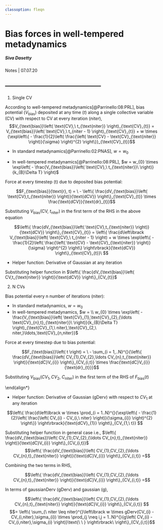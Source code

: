 ```yaml
---
classoption: fleqn
---
```


Bias forces in well-tempered metadynamics
=============================================

##### Siva Dasetty
Notes | 07.07.20

---------------------------------------------
-

1. Single CV

According to well-tempered metadynamics[@Parrinello:08:PRL], bias potential ($V_{\text{bias}}$) deposited at any time ($t$) along a single collective variable (CV) with respect to CV at every iteration ($niter$),
$$V_{\text{bias}}\left( \text{CV},\ t_{\text{niter}} \right)_{\text{CV}_{t}} = V_{\text{bias}}\left( \text{CV},\ t_{niter - 1} \right)_{\text{CV}_{t}} + w \times {\exp\left\{ - \frac{1}{2}\left( \frac{\left( \text{CV} - \text{CV}_{\text{niter}} \right)}{\sigma} \right)^{2} \right\}}_{\text{CV}_{t}}$$

-   In standard metadynamics[@Parrinello:02:PNAS], $w = w_{0}$

<!-- -   In well-tempered metadynamics[@Parrinello:08:PRL], $w = w_{0} \times \exp\left( - \frac{V_{\text{bias}}\left( CV,\ t_{\text{niter}}\  \right)}{k_{B}\Delta T} \right)_{CV_{\text{niter}}}$-->
-   In well-tempered metadynamics[@Parrinello:08:PRL], $w = w_{0} \times \exp\left( - \frac{V_{\text{bias}}\left( \text{CV},\ t_{\text{niter}}\  \right)}{k_{B}\Delta T} \right)$


Force at every timestep (t) due to deposited bias potential:

$$F_{\text{bias}}(\text{r}, t) = \  - \left\{ \frac{dV_{\text{bias}}\left( \text{CV},t_{\text{niter}} \right)}{\text{dCV}} \right\}_{\text{CV}_{t}} \times \frac{\text{dCV}}{\text{dr}_{t}}$$

Substituting $V_{\text{bias}}\left( \text{CV},\ t_{\text{niter}} \right)$ in the first term of the RHS in the above equation

$$\left\{ \frac{dV_{\text{bias}}\left( \text{CV},t_{\text{niter}} \right)}{\text{dCV}} \right\}_{\text{CV}_{t}} = \left\{ \frac{d\left\lbrack V_{\text{bias}}\left( \text{CV},\ t_{niter - 1} \right) + w \times \exp\left\{ - \frac{1}{2}\left( \frac{\left( \text{CV} - \text{CV}_{\text{niter}} \right)}{\sigma} \right)^{2} \right\} \right\rbrack}{\text{dCV}} \right\}_{\text{CV}_{t}}\ $$

- Helper function: Derivative of Gaussian at any iteration
\begin{align*}
\left\{ \frac{d\left\lbrack w \times exp\left\{ - \frac{1}{2}\left( \frac{\left( \text{CV} - \text{CV}_{\text{niter}} \right)}{\sigma} \right)^{2} \right\} \right\rbrack}{\text{dCV}} \right\}_{CV_{t}} \\ 
\quad = \left\{ - w \times \frac{\left( CV - CV_{\text{niter}} \right)}{\sigma^{2}}\exp\left\{ - \frac{1}{2}\left( \frac{\left( CV - CV_{\text{niter}} \right)}{\sigma} \right)^{2} \right\} \right\}_{CV_{t}}
\end{align*}

Substituting helper function in
$\left\{ \frac{dV_{\text{bias}}\left( CV,t_{\text{niter}} \right)}{\text{dCV}} \right\}_{CV_{t}}$

\begin{align*}
\left\{ \frac{dV_{\text{bias}}\left( CV,t_{\text{niter}} \right)}{\text{dCV}} \right\}_{CV_{t}} =
\end{align*}
\begin{align*}
\Biggl\{ \sum_{\ niter \leq niter - 1}^{}\left\lbrack - w \times \frac{\left( CV - CV_{\text{niter}} \right)}{\sigma^{2}}\exp\left\{ - \frac{1}{2}\left( \frac{\left( CV - CV_{\text{niter}} \right)}{\sigma} \right)^{2} \right\} \right\rbrack\ \\
- w \times \frac{\left( CV - CV_{\text{niter}} \right)}{\sigma^{2}}\exp\left\{ - \frac{1}{2}\left( \frac{\left( CV - CV_{\text{niter}} \right)}{\sigma} \right)^{2} \right\}\  \Biggr\}_{CV_{t}}
\end{align*}

2. N CVs

Bias potential every n number of iterations (niter):

\begin{align*}
V_{\text{bias}}\left( \text{CV}_{1},\text{CV}_{2},\ldots\text{CV}_{n},\ t_{\text{niter}} \right)_{\text{CV}_{1,t},\text{CV}_{2,t},\ldots,\text{CV}_{n,t}} \\
= V_{\text{bias}}\left( \text{CV}_{1},\text{CV}_{2},{\ldots \text{CV}_{n},t}_{niter - 1} \right)_{\text{CV}_{1,t},\text{CV}_{2,t},\ldots,\text{CV}_{n,t}} \\
+ w \times {\prod_{i = 1..N}^{}{\exp\left\{ - \frac{1}{2}\left( \frac{\left( \text{CV}_{i} - \text{CV}_{i,\ niter} \right)}{\sigma_{i}} \right)^{2} \right\}}}_{\text{CV}_{i,\ t}}
\end{align*}

- In standard metadynamics, $w = w_{0}$
- In well-tempered metadynamics, $w = \\ w_{0} \times \exp\left( - \frac{V_{\text{bias}}\left( \text{CV}_{1},\text{CV}_{2},{\ldots \text{CV}_{n},t}_{\text{niter}}\  \right)}{k_{B}\Delta T} \right)_{\text{CV}_{1,\ niter},\text{CV}_{2,\ niter,}\ldots,\text{CV}_{n,niter}}$

Force at every timestep due to bias potential:

$$F_{\text{bias}}\left( t \right) = \  - \sum_{i = 1,..N}^{}{\left\{ \frac{dV_{\text{bias}}\left( CV_{1},CV_{2},\ldots CV_{n},t_{\text{niter}} \right)}{\text{dC}V_{i}} \right\}_{CV_{i,t}} \times \frac{\text{dC}V_{i}}{\text{dr}_{t}}}$$

Substituting
$V_{\text{bias}}\left( CV_{1},CV_{2},\ C_{\text{niter}} \right)$ in the
first term of the RHS of $F_{\text{bias}}\left( t \right)$

\begin{align*}
\left\{ \frac{dV_{\text{bias}}\left( CV_{1},CV_{2},{\ldots CV_{n},t}_{\text{niter}} \right)}{\text{dC}V_{i}} \right\}_{CV_{i,t}} = 
\end{align*}
\begin{align*}
\Biggl\{ \frac{d\left\lbrack V_{\text{bias}}\left( CV_{1},CV_{2},\ {\ldots CV_{n},t}_{niter - 1} \right) + w \times \prod_{i = 1..N}^{}{\exp\left\{ - \frac{1}{2}\left( \frac{\left( CV_{i} - CV_{i,\ niter} \right)}{\sigma_{i}} \right)^{2} \right\}} \right\rbrack}{\text{dC}V_{i}} \Biggr\}_{CV_{i,t}}\ 
\end{align*}

- Helper function: Derivative of Gaussian (gDerv) with respect to $CV_{1}$ at any iteration 

$$\left\{ \frac{d\left\lbrack w \times \prod_{i = 1..N}^{}{\exp\left\{ - \frac{1}{2}\left( \frac{\left( CV_{i} - CV_{i,\ niter} \right)}{\sigma_{i}} \right)^{2} \right\}} \right\rbrack}{\text{dCV}_{1}} \right\}_{CV_{1,\ t}} $$
\begin{align*}
= \Biggl\{ - w \times \frac{\left( CV_{1} - CV_{1,niter} \right)}{\sigma_{1}^{2}}\exp\left\{ - \frac{1}{2}\left( \frac{\left( CV_{1} - CV_{1,\ niter} \right)}{\sigma_{1}} \right)^{2} \right\} \\
\times \prod_{i = 2..N}^{}{\exp\left\{ - \frac{1}{2}\left( \frac{\left( CV_{i} - CV_{i,\ niter} \right)}{\sigma_{i}} \right)^{2} \right\}} \Biggr\}_{CV_{1.t}}
\end{align*}


Substituting helper function in general case i.e., $\left\{ \frac{dV_{\text{bias}}\left( CV_{1},CV_{2},{\ldots CV_{n},t}_{\text{niter}} \right)}{\text{dC}V_{i}} \right\}_{CV_{i,t}}$
$$\left\{ \frac{dV_{\text{bias}}\left( CV_{1},CV_{2},{\ldots CV_{n},t}_{\text{niter}} \right)}{\text{dC}V_{i}} \right\}_{CV_{i,t}} =$$
\begin{align*}
\Biggl\{ \sum_{\ niter \leq niter - 1}^{}\Biggl\lbrack - w \times \frac{\left( CV_{i} - CV_{i,niter} \right)}{\sigma_{i}^{2}}\exp\left\{ - \frac{1}{2}\left( \frac{\left( CV_{i} - CV_{i,\ niter} \right)}{\sigma_{i}} \right)^{2} \right\} \\ 
\times \prod_{j \neq i,j = 1..N}^{}{\exp\left\{ - \frac{1}{2}\left( \frac{\left( CV_{i} - CV_{i,\ niter} \right)}{\sigma_{i}} \right)^{2} \right\}}\text{\ \ } \Biggr\rbrack\ \\
\\
- w \times \frac{\left( CV_{i} - CV_{i,niter} \right)}{\sigma_{i}^{2}}\exp\left\{ - \frac{1}{2}\left( \frac{\left( CV_{i} - CV_{i,\ niter} \right)}{\sigma_{i}} \right)^{2} \right\} \\
  \times \prod_{j \neq i,j = 1..N}^{}{\exp\left\{ - \frac{1}{2}\left( \frac{\left( CV_{i} - CV_{i,niter} \right)}{\sigma_{i}} \right)^{2} \right\}}\text{\ \ } \Biggr\}_{CV_{i,t}}
\end{align*}

Combining the two terms in RHS,

$$\left\{ \frac{dV_{\text{bias}}\left( CV_{1},CV_{2},{\ldots CV_{n},t}_{\text{niter}} \right)}{\text{dC}V_{i}} \right\}_{CV_{i,t}} =$$
\begin{align*}
\Bigg\{ \sum_{\ niter \leq niter}^{}\Biggl\lbrack - w \times \frac{\left( CV_{i} - CV_{i,niter} \right)}{\sigma_{i}^{2}}\exp\left\{ - \frac{1}{2}\left( \frac{\left( CV_{i} - CV_{i,\ niter} \right)}{\sigma_{i}} \right)^{2} \right\} \\
\times \prod_{j \neq i,j = 1..N}^{}{\exp\left\{ - \frac{1}{2}\left( \frac{\left( CV_{i} - CV_{i,\ niter} \right)}{\sigma_{i}} \right)^{2} \right\}}\text{\ \ } \Biggr\rbrack\  \Biggr\}_{CV_{i,t}}
\end{align*}

In terms of gaussianDerv (gDerv) and gaussian (g),

$$\left\{ \frac{dV_{\text{bias}}\left( CV_{1},CV_{2},{\ldots CV_{n},t}_{\text{niter}} \right)}{\text{dC}V_{i}} \right\}_{CV_{i,t}} $$
$$= \left\{ \sum_{\ niter \leq niter}^{}\left\lbrack w \times gDerv(CV_{i} - CV_{i,niter},\sigma_{i}) \times \prod_{j \neq i,j = 1..N}^{}{g\left( CV_{i} - CV_{i,niter},\sigma_{i} \right)}\text{\ \ } \right\rbrack\  \right\}_{CV_{i,t}}$$


